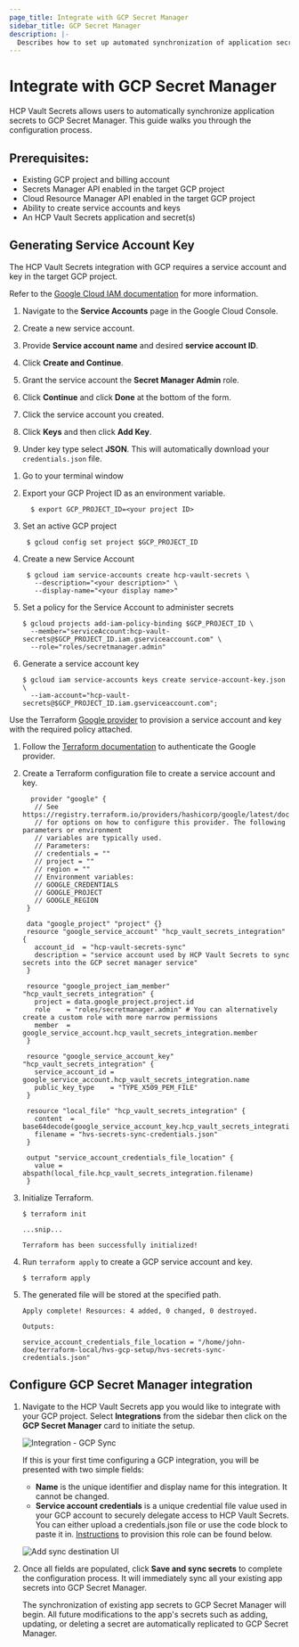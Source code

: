 ```yaml
---
page_title: Integrate with GCP Secret Manager
sidebar_title: GCP Secret Manager
description: |-
  Describes how to set up automated synchronization of application secrets to GCP Secret Manager.
---
```


# Integrate with GCP Secret Manager

HCP Vault Secrets allows users to automatically synchronize application secrets
to GCP Secret Manager. This guide walks you through the configuration process.

## Prerequisites:

- Existing GCP project and billing account
- Secrets Manager API enabled in the target GCP project
- Cloud Resource Manager API enabled in the target GCP project
- Ability to create service accounts and keys
- An HCP Vault Secrets application and secret(s)

## Generating Service Account Key

The HCP Vault Secrets integration with GCP requires a service account and key in
the target GCP project.

Refer to the [Google Cloud IAM
documentation](https://cloud.google.com/iam/docs/service-accounts-create)
for more information.

<Tabs>
<Tab heading="GCP Console">

1. Navigate to the **Service Accounts** page in the Google Cloud Console.

1. Create a new service account.

1. Provide **Service account name** and desired **service account ID**.

1. Click **Create and Continue**.

1. Grant the service account the **Secret Manager Admin** role.

1. Click **Continue** and click **Done** at the bottom of the form.

1. Click the service account you created.

1. Click **Keys** and then click **Add Key**.

1. Under key type select **JSON**. This will automatically download your
   `credentials.json` file.

</Tab>
<Tab heading="GCP CLI">

1. Go to your terminal window

1. Export your GCP Project ID as an environment variable.

   ```shell-session
     $ export GCP_PROJECT_ID=<your project ID>
    ```

1. Set an active GCP project

   ```shell-session
    $ gcloud config set project $GCP_PROJECT_ID
    ```

1. Create a new Service Account

   ```shell-session
    $ gcloud iam service-accounts create hcp-vault-secrets \
      --description="<your description>" \
      --display-name="<your display name>"
   ```

1. Set a policy for the Service Account to administer secrets

    ```shell-session
    $ gcloud projects add-iam-policy-binding $GCP_PROJECT_ID \
      --member="serviceAccount:hcp-vault-secrets@$GCP_PROJECT_ID.iam.gserviceaccount.com" \
      --role="roles/secretmanager.admin"
    ```

1. Generate a service account key

    ```shell-session
    $ gcloud iam service-accounts keys create service-account-key.json \
      --iam-account="hcp-vault-secrets@$GCP_PROJECT_ID.iam.gserviceaccount.com";
    ```

</Tab>
<Tab heading="Terraform">

Use the Terraform [Google provider](https://registry.terraform.io/providers/hashicorp/google/latest/docs) to
provision a service account and key with the required policy attached.

1. Follow the [Terraform
   documentation](https://registry.terraform.io/providers/hashicorp/google/latest/docs/guides/provider_reference#authentication)
   to authenticate the Google provider.

1. Create a Terraform configuration file to create a service account and key.

   ```hcl
     provider "google" {
      // See https://registry.terraform.io/providers/hashicorp/google/latest/docs/guides/provider_reference#authentication
      // for options on how to configure this provider. The following parameters or environment
      // variables are typically used.
      // Parameters:
      // credentials = ""
      // project = ""
      // region = ""
      // Environment variables:
      // GOOGLE_CREDENTIALS
      // GOOGLE_PROJECT
      // GOOGLE_REGION
    }

    data "google_project" "project" {}
    resource "google_service_account" "hcp_vault_secrets_integration" {
      account_id  = "hcp-vault-secrets-sync"
      description = "service account used by HCP Vault Secrets to sync secrets into the GCP secret manager service"
    }

    resource "google_project_iam_member" "hcp_vault_secrets_integration" {
      project = data.google_project.project.id
      role    = "roles/secretmanager.admin" # You can alternatively create a custom role with more narrow permissions
      member  = google_service_account.hcp_vault_secrets_integration.member
    }

    resource "google_service_account_key" "hcp_vault_secrets_integration" {
      service_account_id = google_service_account.hcp_vault_secrets_integration.name
      public_key_type    = "TYPE_X509_PEM_FILE"
    }

    resource "local_file" "hcp_vault_secrets_integration" {
      content  = base64decode(google_service_account_key.hcp_vault_secrets_integration.private_key)
      filename = "hvs-secrets-sync-credentials.json"
    }

    output "service_account_credentials_file_location" {
      value = abspath(local_file.hcp_vault_secrets_integration.filename)
    }
   ```

1. Initialize Terraform.

   ```shell-session
   $ terraform init

   ...snip...

   Terraform has been successfully initialized!
   ```

1. Run `terraform apply` to create a GCP service account and key.

   ```shell-session
   $ terraform apply
   ```

1. The generated file will be stored at the specified path.

   <CodeBlockConfig hideClipboard>

   ```plaintext
   Apply complete! Resources: 4 added, 0 changed, 0 destroyed.

   Outputs:

   service_account_credentials_file_location = "/home/john-doe/terraform-local/hvs-gcp-setup/hvs-secrets-sync-credentials.json"
   ```

   </CodeBlockConfig>

</Tab>
</Tabs>

## Configure GCP Secret Manager integration

1. Navigate to the HCP Vault Secrets app you would like to integrate with your
   GCP project. Select **Integrations** from the sidebar then click on the **GCP Secret Manager** card to initiate the setup.

   ![Integration - GCP Sync](/img/docs/vault-secrets/integration-select-cards-new.png)

   If this is your first time configuring a GCP integration, you will be presented with two simple fields:

   * **Name** is the unique identifier and display name for this integration. It cannot be changed.
   * **Service account credentials** is a unique credential file value used in your GCP account to securely delegate access to HCP Vault Secrets. You can either upload a credentials.json file or use the code block to paste it in. [Instructions](#generating-service-account-key) to provision this role can be found below.

   ![Add sync destination UI](/img/docs/vault-secrets/ui-add-gcp-destination.png)

1. Once all fields are populated, click **Save and sync secrets** to complete the
   configuration process. It will immediately sync all your existing app secrets
   into GCP Secret Manager.

   The synchronization of existing app secrets to GCP Secret Manager will
   begin. All future modifications to the app's secrets such as adding,
   updating, or deleting a secret are automatically
   replicated to GCP Secret Manager.